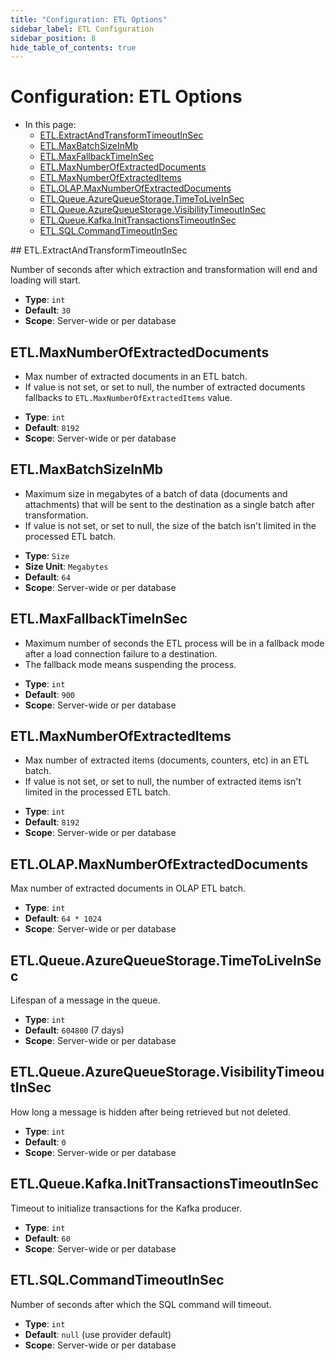 ```yaml
---
title: "Configuration: ETL Options"
sidebar_label: ETL Configuration
sidebar_position: 8
hide_table_of_contents: true
---
```



# Configuration: ETL Options
<Admonition type="note" title="Note">

* In this page:  
    * [ETL.ExtractAndTransformTimeoutInSec](../../server/configuration/etl-configuration#etl.extractandtransformtimeoutinsec)
    * [ETL.MaxBatchSizeInMb](../../server/configuration/etl-configuration#etl.maxbatchsizeinmb)
    * [ETL.MaxFallbackTimeInSec](../../server/configuration/etl-configuration#etl.maxfallbacktimeinsec)
    * [ETL.MaxNumberOfExtractedDocuments](../../server/configuration/etl-configuration#etl.maxnumberofextracteddocuments)
    * [ETL.MaxNumberOfExtractedItems](../../server/configuration/etl-configuration#etl.maxnumberofextracteditems)
    * [ETL.OLAP.MaxNumberOfExtractedDocuments](../../server/configuration/etl-configuration#etl.olap.maxnumberofextracteddocuments)
    * [ETL.Queue.AzureQueueStorage.TimeToLiveInSec](../../server/configuration/etl-configuration#etl.queue.azurequeuestorage.timetoliveinsec)
    * [ETL.Queue.AzureQueueStorage.VisibilityTimeoutInSec](../../server/configuration/etl-configuration#etl.queue.azurequeuestorage.visibilitytimeoutinsec)
    * [ETL.Queue.Kafka.InitTransactionsTimeoutInSec](../../server/configuration/etl-configuration#etl.queue.kafka.inittransactionstimeoutinsec)
    * [ETL.SQL.CommandTimeoutInSec](../../server/configuration/etl-configuration#etl.sql.commandtimeoutinsec)

</Admonition>
## ETL.ExtractAndTransformTimeoutInSec

Number of seconds after which extraction and transformation will end and loading will start.

- **Type**: `int`
- **Default**: `30`
- **Scope**: Server-wide or per database



## ETL.MaxNumberOfExtractedDocuments

* Max number of extracted documents in an ETL batch.
* If value is not set, or set to null, the number of extracted documents fallbacks to `ETL.MaxNumberOfExtractedItems` value.
- **Type**: `int`
- **Default**: `8192`
- **Scope**: Server-wide or per database



## ETL.MaxBatchSizeInMb

* Maximum size in megabytes of a batch of data (documents and attachments) that will be sent to the destination as a single batch after transformation.
* If value is not set, or set to null, the size of the batch isn't limited in the processed ETL batch.
- **Type**: `Size`
- **Size Unit**: `Megabytes`
- **Default**: `64`
- **Scope**: Server-wide or per database



## ETL.MaxFallbackTimeInSec

* Maximum number of seconds the ETL process will be in a fallback mode after a load connection failure to a destination.
* The fallback mode means suspending the process.
- **Type**: `int`
- **Default**: `900`
- **Scope**: Server-wide or per database



## ETL.MaxNumberOfExtractedItems

* Max number of extracted items (documents, counters, etc) in an ETL batch.
* If value is not set, or set to null, the number of extracted items isn't limited in the processed ETL batch.
- **Type**: `int`
- **Default**: `8192`
- **Scope**: Server-wide or per database



## ETL.OLAP.MaxNumberOfExtractedDocuments

Max number of extracted documents in OLAP ETL batch.

- **Type**: `int`
- **Default**: `64 * 1024`
- **Scope**: Server-wide or per database



## ETL.Queue.AzureQueueStorage.TimeToLiveInSec

Lifespan of a message in the queue.

- **Type**: `int`
- **Default**: `604800` (7 days)
- **Scope**: Server-wide or per database



## ETL.Queue.AzureQueueStorage.VisibilityTimeoutInSec

How long a message is hidden after being retrieved but not deleted.

- **Type**: `int`
- **Default**: `0`
- **Scope**: Server-wide or per database



## ETL.Queue.Kafka.InitTransactionsTimeoutInSec

Timeout to initialize transactions for the Kafka producer.

- **Type**: `int`
- **Default**: `60`
- **Scope**: Server-wide or per database



## ETL.SQL.CommandTimeoutInSec

Number of seconds after which the SQL command will timeout.

- **Type**: `int`
- **Default**: `null` (use provider default)
- **Scope**: Server-wide or per database


